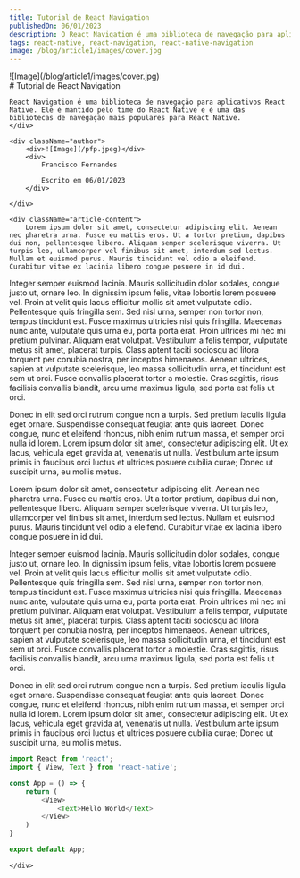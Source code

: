 ```yaml
---
title: Tutorial de React Navigation
publishedOn: 06/01/2023
description: O React Navigation é uma biblioteca de navegação para aplicativos React Native. Ele é mantido pelo time do React Native e é uma das bibliotecas de navegação mais populares para React Native.
tags: react-native, react-navigation, react-native-navigation
image: /blog/article1/images/cover.jpg
---
```


<div className="article-header">
    <div></div>
    <div>![Image](/blog/article1/images/cover.jpg)</div>
</div>

<div className="article-body">
    <div className="title-description">
    # Tutorial de React Navigation

    React Navigation é uma biblioteca de navegação para aplicativos React Native. Ele é mantido pelo time do React Native e é uma das bibliotecas de navegação mais populares para React Native.
    </div>

    <div className="author">
        <div>![Image](/pfp.jpeg)</div>
        <div>
            Francisco Fernandes

            Escrito em 06/01/2023
        </div>
        
    </div>

    <div className="article-content">
        Lorem ipsum dolor sit amet, consectetur adipiscing elit. Aenean nec pharetra urna. Fusce eu mattis eros. Ut a tortor pretium, dapibus dui non, pellentesque libero. Aliquam semper scelerisque viverra. Ut turpis leo, ullamcorper vel finibus sit amet, interdum sed lectus. Nullam et euismod purus. Mauris tincidunt vel odio a eleifend. Curabitur vitae ex lacinia libero congue posuere in id dui.

Integer semper euismod lacinia. Mauris sollicitudin dolor sodales, congue justo ut, ornare leo. In dignissim ipsum felis, vitae lobortis lorem posuere vel. Proin at velit quis lacus efficitur mollis sit amet vulputate odio. Pellentesque quis fringilla sem. Sed nisl urna, semper non tortor non, tempus tincidunt est. Fusce maximus ultricies nisi quis fringilla. Maecenas nunc ante, vulputate quis urna eu, porta porta erat. Proin ultrices mi nec mi pretium pulvinar. Aliquam erat volutpat. Vestibulum a felis tempor, vulputate metus sit amet, placerat turpis. Class aptent taciti sociosqu ad litora torquent per conubia nostra, per inceptos himenaeos. Aenean ultrices, sapien at vulputate scelerisque, leo massa sollicitudin urna, et tincidunt est sem ut orci. Fusce convallis placerat tortor a molestie. Cras sagittis, risus facilisis convallis blandit, arcu urna maximus ligula, sed porta est felis ut orci.

Donec in elit sed orci rutrum congue non a turpis. Sed pretium iaculis ligula eget ornare. Suspendisse consequat feugiat ante quis laoreet. Donec congue, nunc et eleifend rhoncus, nibh enim rutrum massa, et semper orci nulla id lorem. Lorem ipsum dolor sit amet, consectetur adipiscing elit. Ut ex lacus, vehicula eget gravida at, venenatis ut nulla. Vestibulum ante ipsum primis in faucibus orci luctus et ultrices posuere cubilia curae; Donec ut suscipit urna, eu mollis metus.

Lorem ipsum dolor sit amet, consectetur adipiscing elit. Aenean nec pharetra urna. Fusce eu mattis eros. Ut a tortor pretium, dapibus dui non, pellentesque libero. Aliquam semper scelerisque viverra. Ut turpis leo, ullamcorper vel finibus sit amet, interdum sed lectus. Nullam et euismod purus. Mauris tincidunt vel odio a eleifend. Curabitur vitae ex lacinia libero congue posuere in id dui.

Integer semper euismod lacinia. Mauris sollicitudin dolor sodales, congue justo ut, ornare leo. In dignissim ipsum felis, vitae lobortis lorem posuere vel. Proin at velit quis lacus efficitur mollis sit amet vulputate odio. Pellentesque quis fringilla sem. Sed nisl urna, semper non tortor non, tempus tincidunt est. Fusce maximus ultricies nisi quis fringilla. Maecenas nunc ante, vulputate quis urna eu, porta porta erat. Proin ultrices mi nec mi pretium pulvinar. Aliquam erat volutpat. Vestibulum a felis tempor, vulputate metus sit amet, placerat turpis. Class aptent taciti sociosqu ad litora torquent per conubia nostra, per inceptos himenaeos. Aenean ultrices, sapien at vulputate scelerisque, leo massa sollicitudin urna, et tincidunt est sem ut orci. Fusce convallis placerat tortor a molestie. Cras sagittis, risus facilisis convallis blandit, arcu urna maximus ligula, sed porta est felis ut orci.

Donec in elit sed orci rutrum congue non a turpis. Sed pretium iaculis ligula eget ornare. Suspendisse consequat feugiat ante quis laoreet. Donec congue, nunc et eleifend rhoncus, nibh enim rutrum massa, et semper orci nulla id lorem. Lorem ipsum dolor sit amet, consectetur adipiscing elit. Ut ex lacus, vehicula eget gravida at, venenatis ut nulla. Vestibulum ante ipsum primis in faucibus orci luctus et ultrices posuere cubilia curae; Donec ut suscipit urna, eu mollis metus.

```js
import React from 'react';
import { View, Text } from 'react-native';

const App = () => {
    return (
        <View>
            <Text>Hello World</Text>
        </View>
    )   
}

export default App;
```
    </div>
</div>
